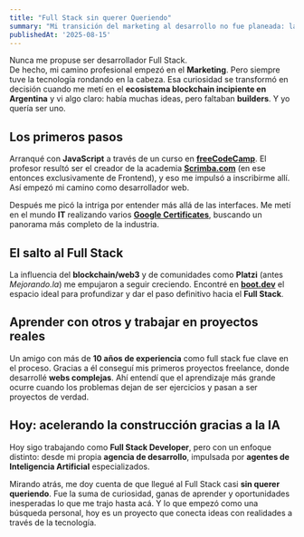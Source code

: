 ```yaml
---
title: "Full Stack sin querer Queriendo"
summary: "Mi transición del marketing al desarrollo no fue planeada: la curiosidad por la tecnología, el boom del blockchain y la necesidad de aprender nuevas herramientas me llevaron, casi sin darme cuenta, a convertirme en Full Stack Developer. Hoy sigo construyendo, esta vez con IA y desde mi propia agencia."
publishedAt: '2025-08-15'
---
```

Nunca me propuse ser desarrollador Full Stack.  
De hecho, mi camino profesional empezó en el **Marketing**. Pero siempre tuve la tecnología rondando en la cabeza. Esa curiosidad se transformó en decisión cuando me metí en el **ecosistema blockchain incipiente en Argentina** y vi algo claro: había muchas ideas, pero faltaban **builders**. Y yo quería ser uno.  

## Los primeros pasos
Arranqué con **JavaScript** a través de un curso en [**freeCodeCamp**](https://youtu.be/jS4aFq5-91M). El profesor resultó ser el creador de la academia [**Scrimba.com**](https://scrimba.com/home) (en ese entonces exclusivamente de Frontend), y eso me impulsó a inscribirme allí. Así empezó mi camino como desarrollador web.  

Después me picó la intriga por entender más allá de las interfaces. Me metí en el mundo **IT** realizando varios [**Google Certificates**](https://grow.google/certificates/), buscando un panorama más completo de la industria.  

## El salto al Full Stack
La influencia del **blockchain/web3** y de comunidades como **Platzi** (antes *Mejorando.la*) me empujaron a seguir creciendo. Encontré en [**boot.dev**](https://www.boot.dev/?bannerlord=gonza) el espacio ideal para profundizar y dar el paso definitivo hacia el **Full Stack**.  

## Aprender con otros y trabajar en proyectos reales
Un amigo con más de **10 años de experiencia** como full stack fue clave en el proceso. Gracias a él conseguí mis primeros proyectos freelance, donde desarrollé **webs complejas**. Ahí entendí que el aprendizaje más grande ocurre cuando los problemas dejan de ser ejercicios y pasan a ser proyectos de verdad.  

## Hoy: acelerando la construcción gracias a la IA
Hoy sigo trabajando como **Full Stack Developer**, pero con un enfoque distinto: desde mi propia **agencia de desarrollo**, impulsada por **agentes de Inteligencia Artificial** especializados.  



Mirando atrás, me doy cuenta de que llegué al Full Stack casi **sin querer queriendo**. Fue la suma de curiosidad, ganas de aprender y oportunidades inesperadas lo que me trajo hasta acá. Y lo que empezó como una búsqueda personal, hoy es un proyecto que conecta ideas con realidades a través de la tecnología.  

